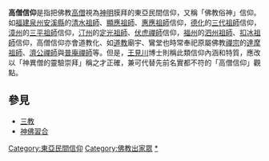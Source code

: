 '''高僧信仰'''是指把佛教[[高僧|高僧]]視為[[神明|神明]]膜拜的東亞民間信仰，又稱「佛教俗神」信仰。如[[福建|福建]][[泉州|泉州]][[安溪縣|安溪縣]]的[[清水祖師|清水祖師]]、[[顯應祖師|顯應祖師]]、[[惠應祖師|惠應祖師]]信仰，[[德化|德化]]的[[三代祖師|三代祖師]]信仰，[[漳州|漳州]]的[[三平祖師|三平祖師]]信仰，[[汀州|汀州]]的[[定光祖師|定光祖師]]、[[寧化伏虎禪師|伏虎禪師]]信仰，[[福州|福州]]的[[泗州祖師|泗州祖師]]、[[扣冰祖師|扣冰祖師]]信仰，高僧信仰亦會道教化、如[[道教|道教]]廟宇、鸞堂也時常奉祀原屬佛教[[禪宗|禪宗]]的[[達摩祖師|達摩祖師]]、[[濟公|濟公禪師]]與[[普庵禪師|普庵禪師]]等。但是，[[王見川|王見川]]博士則稱此類信仰內涵和特質，應改以「神異僧的靈驗崇拜」稱之才正確，兼可代替先前名實都不符的「高僧信仰」觀點。

==參見==
*[[三教|三教]]
*[[神佛習合|神佛習合]]

[[Category:東亞民間信仰|Category:東亞民間信仰]]
[[Category:佛教出家眾|Category:佛教出家眾]]
[[Category:人物神|*]]